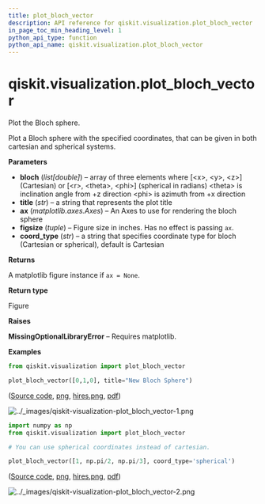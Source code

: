 ```yaml
---
title: plot_bloch_vector
description: API reference for qiskit.visualization.plot_bloch_vector
in_page_toc_min_heading_level: 1
python_api_type: function
python_api_name: qiskit.visualization.plot_bloch_vector
---
```


# qiskit.visualization.plot\_bloch\_vector

<Function id="qiskit.visualization.plot_bloch_vector" github="https://github.com/qiskit/qiskit/tree/stable/0.23/qiskit/visualization/state_visualization.py" signature="plot_bloch_vector(bloch, title='', ax=None, figsize=None, coord_type='cartesian')">
  Plot the Bloch sphere.

  Plot a Bloch sphere with the specified coordinates, that can be given in both cartesian and spherical systems.

  **Parameters**

  *   **bloch** (*list\[double]*) – array of three elements where \[\<x>, \<y>, \<z>] (Cartesian) or \[\<r>, \<theta>, \<phi>] (spherical in radians) \<theta> is inclination angle from +z direction \<phi> is azimuth from +x direction
  *   **title** (*str*) – a string that represents the plot title
  *   **ax** (*matplotlib.axes.Axes*) – An Axes to use for rendering the bloch sphere
  *   **figsize** (*tuple*) – Figure size in inches. Has no effect is passing `ax`.
  *   **coord\_type** (*str*) – a string that specifies coordinate type for bloch (Cartesian or spherical), default is Cartesian

  **Returns**

  A matplotlib figure instance if `ax = None`.

  **Return type**

  Figure

  **Raises**

  **MissingOptionalLibraryError** – Requires matplotlib.

  **Examples**

  ```python
  from qiskit.visualization import plot_bloch_vector

  plot_bloch_vector([0,1,0], title="New Bloch Sphere")
  ```

  ([Source code](qiskit-visualization-plot_bloch_vector-1.py), [png](qiskit-visualization-plot_bloch_vector-1.png), [hires.png](qiskit-visualization-plot_bloch_vector-1.hires.png), [pdf](qiskit-visualization-plot_bloch_vector-1.pdf))

  ![../\_images/qiskit-visualization-plot\_bloch\_vector-1.png](/images/api/qiskit/0.40/qiskit-visualization-plot_bloch_vector-1.png)

  ```python
  import numpy as np
  from qiskit.visualization import plot_bloch_vector

  # You can use spherical coordinates instead of cartesian.

  plot_bloch_vector([1, np.pi/2, np.pi/3], coord_type='spherical')
  ```

  ([Source code](qiskit-visualization-plot_bloch_vector-2.py), [png](qiskit-visualization-plot_bloch_vector-2.png), [hires.png](qiskit-visualization-plot_bloch_vector-2.hires.png), [pdf](qiskit-visualization-plot_bloch_vector-2.pdf))

  ![../\_images/qiskit-visualization-plot\_bloch\_vector-2.png](/images/api/qiskit/0.40/qiskit-visualization-plot_bloch_vector-2.png)
</Function>

